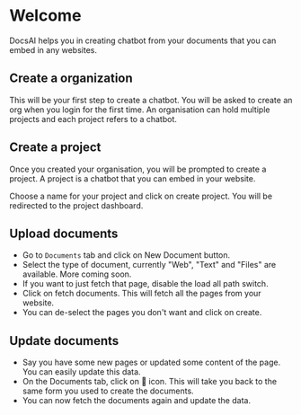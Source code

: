 # Welcome
 
DocsAI helps you in creating chatbot from your documents that you can embed in any websites.

## Create a organization
This will be your first step to create a chatbot. You will be asked to create an org when you login for the first time. An organisation can hold multiple projects and each project refers to a chatbot.

## Create a project
Once you created your organisation, you will be prompted to create a project. A project is a chatbot that you can embed in your website.

Choose a name for your project and click on create project. You will be redirected to the project dashboard.

## Upload documents

- Go to `Documents` tab and click on New Document button.
- Select the type of document, currently "Web", "Text" and "Files" are available. More coming soon.
- If you want to just fetch that page, disable the load all path switch.
- Click on fetch documents. This will fetch all the pages from your website.
- You can de-select the pages you don't want and click on create.

## Update documents
- Say you have some new pages or updated some content of the page. You can easily update this data.
- On the Documents tab, click on 🔄 icon. This will take you back to the same form you used to create the documents.
- You can now fetch the documents again and update the data.